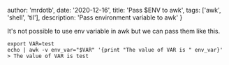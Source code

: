 

  author: 'mrdotb',
  date: '2020-12-16',
  title: 'Pass $ENV to awk',
  tags: ['awk', 'shell', 'til'],
  description:
    'Pass environment variable to awk'
}





It's not possible to use env variable in awk but we can pass them like this.
```shell
export VAR=test
echo | awk -v env_var="$VAR" '{print "The value of VAR is " env_var}'
> The value of VAR is test
```


